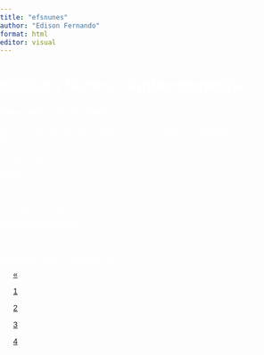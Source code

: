 ```yaml
---
title: "efsnunes"
author: "Edison Fernando"
format: html
editor: visual
---
```


# xEdison Nunes - Ambientometria

<html lang="pt-BR">

<head>

<meta charset="UTF-8">

<meta name="viewport" content="width=device-width, initial-scale=1.0">

<title>Sua Página no GitHub</title>

```{=html}
<style>
        body {
            background-image: url('https://viagemeturismo.abril.com.br/wp-content/uploads/2016/10/01304270_3c4a1c1f3d-1.jpeg?quality=70&strip=info&w=1024&crop=1');
            background-size: cover;
            background-position: center;
            background-repeat: no-repeat;
            background-attachment: fixed;
            margin: 0;
            padding: 0;
            font-family: Arial, sans-serif;
            color: white;
        }

        .content {
            position: relative;
            width: 60%;
            margin: 0 auto;
            padding: 20px;
            background-color: rgba(0, 0, 0, 0.5); /* Fundo semitransparente */
            border-radius: 10px;
        }
    </style>
```
<html lang="pt-BR">

<head>

<meta charset="UTF-8">

<meta name="viewport" content="width=device-width, initial-scale=1.0">

<title>Minha Página</title>

```{=html}
     
```
### Bem-vindo à Minha Página

Aqui você encontrará informações sobre o mestrado em Ambientometria e Música.

<a href="pagina2.html" style = "color: white;">Ambientometria</a>

<a href="pagina3.html" style = "color: white;">Música</a>

<a href="pagina4.html" style = "color: white;">FURG</a>

<a href="previsãodotempo.html" style = "color: white;">Previsão do Tempo</a>

<a href="Roteamento de abrigos.html" style = "color: white;">Roteamento de abrigos</a>

<a href="slides roteamento.html" style = "color: white;">Apresentação dos slides roteamento</a>

<a href="/projetosbombeiros/Roteamento/Roteamento.PDF" style = "color: white;">Apresentaçãodo Roteamento em PDF</a>

<div>

<ul class="pagination">

<li class="page-item disabled">

<a class="page-link" href="index.html"><font style="vertical-align: inherit;"><font style="vertical-align: inherit;">«</font></font></a>

</li>

<li class="page-item active">

<a class="page-link" href="index.html"><font style="vertical-align: inherit;"><font style="vertical-align: inherit;">1</font></font></a>

</li>

<li class="page-item">

<a class="page-link" href="pagina2.html"><font style="vertical-align: inherit;"><font style="vertical-align: inherit;">2</font></font></a>

</li>

<li class="page-item">

<a class="page-link" href="pagina3.html"><font style="vertical-align: inherit;"><font style="vertical-align: inherit;">3</font></font></a>

</li>

<li class="page-item">

<a class="page-link" href="pagina4.html"><font style="vertical-align: inherit;"><font style="vertical-align: inherit;">4</font></font></a>

</li>

</li>

</ul>

</div>

<div>



